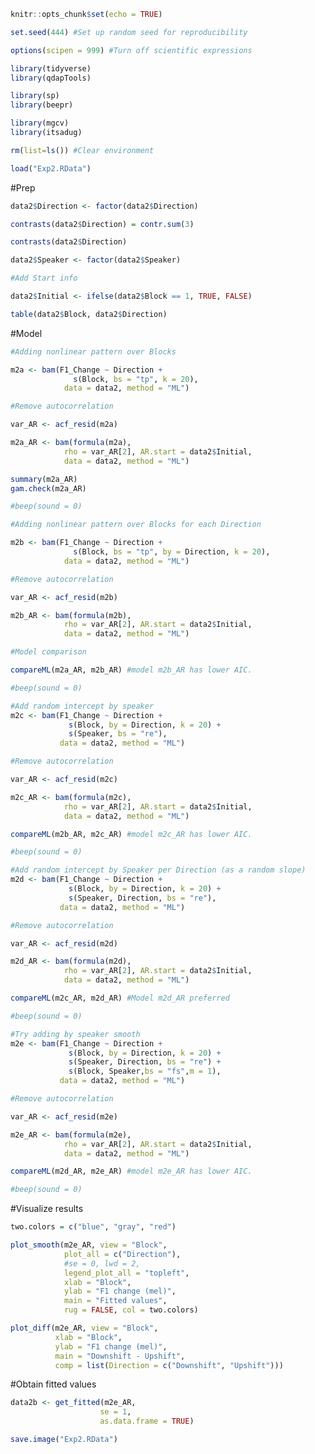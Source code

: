 
```r
knitr::opts_chunk$set(echo = TRUE)

set.seed(444) #Set up random seed for reproducibility

options(scipen = 999) #Turn off scientific expressions

library(tidyverse)
library(qdapTools)

library(sp)
library(beepr)

library(mgcv)
library(itsadug)

rm(list=ls()) #Clear environment

load("Exp2.RData")
```

#Prep
```r
data2$Direction <- factor(data2$Direction)

contrasts(data2$Direction) = contr.sum(3)

contrasts(data2$Direction)

data2$Speaker <- factor(data2$Speaker)

#Add Start info

data2$Initial <- ifelse(data2$Block == 1, TRUE, FALSE)

table(data2$Block, data2$Direction)
```

#Model
```r
#Adding nonlinear pattern over Blocks

m2a <- bam(F1_Change ~ Direction +  
              s(Block, bs = "tp", k = 20),  
            data = data2, method = "ML")

#Remove autocorrelation

var_AR <- acf_resid(m2a)

m2a_AR <- bam(formula(m2a), 
            rho = var_AR[2], AR.start = data2$Initial,
            data = data2, method = "ML")

summary(m2a_AR) 
gam.check(m2a_AR)

#beep(sound = 0)
```

```r
#Adding nonlinear pattern over Blocks for each Direction

m2b <- bam(F1_Change ~ Direction +  
              s(Block, bs = "tp", by = Direction, k = 20), 
            data = data2, method = "ML")

#Remove autocorrelation

var_AR <- acf_resid(m2b)

m2b_AR <- bam(formula(m2b), 
            rho = var_AR[2], AR.start = data2$Initial,
            data = data2, method = "ML")

#Model comparison

compareML(m2a_AR, m2b_AR) #model m2b_AR has lower AIC.

#beep(sound = 0)
```

```r
#Add random intercept by speaker
m2c <- bam(F1_Change ~ Direction +  
             s(Block, by = Direction, k = 20) + 
             s(Speaker, bs = "re"),
           data = data2, method = "ML")

#Remove autocorrelation

var_AR <- acf_resid(m2c)

m2c_AR <- bam(formula(m2c), 
            rho = var_AR[2], AR.start = data2$Initial,
            data = data2, method = "ML")

compareML(m2b_AR, m2c_AR) #model m2c_AR has lower AIC.

#beep(sound = 0)
```

```r
#Add random intercept by Speaker per Direction (as a random slope)
m2d <- bam(F1_Change ~ Direction +  
             s(Block, by = Direction, k = 20) + 
             s(Speaker, Direction, bs = "re"),
           data = data2, method = "ML")

#Remove autocorrelation

var_AR <- acf_resid(m2d)

m2d_AR <- bam(formula(m2d), 
            rho = var_AR[2], AR.start = data2$Initial,
            data = data2, method = "ML")

compareML(m2c_AR, m2d_AR) #Model m2d_AR preferred

#beep(sound = 0)
```

```r
#Try adding by speaker smooth
m2e <- bam(F1_Change ~ Direction +  
             s(Block, by = Direction, k = 20) + 
             s(Speaker, Direction, bs = "re") +
             s(Block, Speaker,bs = "fs",m = 1),
           data = data2, method = "ML")

#Remove autocorrelation

var_AR <- acf_resid(m2e)

m2e_AR <- bam(formula(m2e), 
            rho = var_AR[2], AR.start = data2$Initial,
            data = data2, method = "ML")

compareML(m2d_AR, m2e_AR) #model m2e_AR has lower AIC.

#beep(sound = 0)
```

#Visualize results 

```r
two.colors = c("blue", "gray", "red")

plot_smooth(m2e_AR, view = "Block", 
            plot_all = c("Direction"),
            #se = 0, lwd = 2,
            legend_plot_all = "topleft",
            xlab = "Block",
            ylab = "F1 change (mel)", 
            main = "Fitted values", 
            rug = FALSE, col = two.colors)

plot_diff(m2e_AR, view = "Block",
          xlab = "Block",
          ylab = "F1 change (mel)", 
          main = "Downshift - Upshift", 
          comp = list(Direction = c("Downshift", "Upshift")))
```

#Obtain fitted values

```r
data2b <- get_fitted(m2e_AR, 
                    se = 1, 
                    as.data.frame = TRUE)

save.image("Exp2.RData")
```

